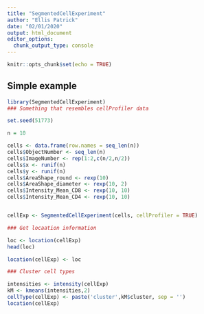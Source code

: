 ```yaml
---
title: "SegmentedCellExperiment"
author: "Ellis Patrick"
date: "02/01/2020"
output: html_document
editor_options: 
  chunk_output_type: console
---
```


```r
knitr::opts_chunk$set(echo = TRUE)
```

## Simple example

```r

library(SegmentedCellExperiment)
### Something that resembles cellProfiler data

set.seed(51773)

n = 10

cells <- data.frame(row.names = seq_len(n))
cells$ObjectNumber <- seq_len(n)
cells$ImageNumber <- rep(1:2,c(n/2,n/2))
cells$x <- runif(n)
cells$y <- runif(n)
cells$AreaShape_round <- rexp(10)
cells$AreaShape_diameter <- rexp(10, 2)
cells$Intensity_Mean_CD8 <- rexp(10, 10)
cells$Intensity_Mean_CD4 <- rexp(10, 10)


cellExp <- SegmentedCellExperiment(cells, cellProfiler = TRUE)


```

```r
### Get locaation information

loc <- location(cellExp)
head(loc)

location(cellExp) <- loc

```



```r
### Cluster cell types

intensities <- intensity(cellExp)
kM <- kmeans(intensities,2)
cellType(cellExp) <- paste('cluster',kM$cluster, sep = '')
location(cellExp)


```




